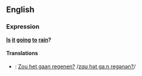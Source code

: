 ==English==
===Expression===
'''[[Is]] [[it]] [[going]] [[to]] [[rain]]?'''

====Translations====
*{{nl}}: [[Zou het gaan regenen?]] /[[media:Zou_het_gaan_regenen.ogg|zɑʊ hət gaːn regənən?]]/